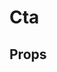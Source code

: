 


<Meta title="Themes/Corporate/Containers/Cta" component={Cta} />

# Cta

<Preview>
  <Story name="Default">
    <Theme>
      <Cta
        {...{
          subtitle: 'World class support',
          title: 'We’re here to help!',
          text:
            'Simply go to our support website and open a ticket to get fast and professional help directly from them Envato Elite authors.',
          buttons: [
            {
              label: 'Open support ticket',
              href: 'https://coffeecream.freshdesk.com/',
            },
          ],
        }}
      />
    </Theme>
  </Story>
</Preview>

## Props

<Props of={Cta} />
